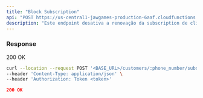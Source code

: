 ---
title: "Block Subscription"
api: "POST https://us-central1-jawgames-production-6aaf.cloudfunctions.net/customers/:phone_number/subscriptions/block"
description: "Este endpoint desativa a renovação da subscription de cliente. A subscription permanecerá ativa até o final do ciclo existente."
---

### Response

200 OK

<RequestExample>

```bash Request
curl --location --request POST '<BASE_URL>/customers/:phone_number/subscriptions/block' \
--header 'Content-Type: application/json' \
--header 'Authorization: Token <token>'
```

</RequestExample>

<ResponseExample>

```json Response 200
200 OK
```

</ResponseExample>